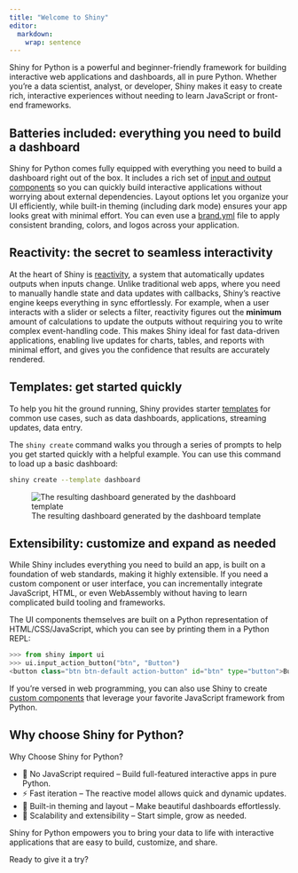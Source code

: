```yaml
---
title: "Welcome to Shiny"
editor:
  markdown:
    wrap: sentence
---
```


Shiny for Python is a powerful and beginner-friendly framework for building interactive web applications and dashboards, all in pure Python.
Whether you’re a data scientist, analyst, or developer, Shiny makes it easy to create rich, interactive experiences without needing to learn JavaScript or front-end frameworks.

## Batteries included: everything you need to build a dashboard {#batteries-included}

Shiny for Python comes fully equipped with everything you need to build a dashboard right out of the box.
It includes a rich set of [input and output components](/components) so you can quickly build interactive applications without worrying about external dependencies.
Layout options let you organize your UI efficiently, while built-in theming (including dark mode) ensures your app looks great with minimal effort.
You can even use a [brand.yml](https://posit-dev.github.io/brand-yml/) file to apply consistent branding, colors, and logos across your application.

## Reactivity: the secret to seamless interactivity {#reactivity}

At the heart of Shiny is [reactivity](../docs/reactive-foundations.qmd), a system that automatically updates outputs when inputs change.
Unlike traditional web apps, where you need to manually handle state and data updates with callbacks, Shiny’s reactive engine keeps everything in sync effortlessly.
For example, when a user interacts with a slider or selects a filter, reactivity figures out the **minimum** amount of calculations to update the outputs without requiring you to write complex event-handling code.
This makes Shiny ideal for fast data-driven applications, enabling live updates for charts, tables, and reports with minimal effort,
and gives you the confidence that results are accurately rendered.

## Templates: get started quickly {#templates}

To help you hit the ground running, Shiny provides starter [templates](/templates/) for common use cases, such as data dashboards, applications, streaming updates, data entry.

The `shiny create` command walks you through a series of prompts to help you get started quickly with a helpful example.
You can use this command to load up a basic dashboard:

```bash
shiny create --template dashboard
```

![The resulting dashboard generated by the dashboard template](assets/dashboard-template.png){class="img-shadow"}

## Extensibility: customize and expand as needed {#extensible}

While Shiny includes everything you need to build an app, is built on a foundation of web standards, making it highly extensible.
If you need a custom component or user interface, you can incrementally integrate JavaScript, HTML, or even WebAssembly without having to learn complicated build tooling and frameworks.

The UI components themselves are built on a Python representation of HTML/CSS/JavaScript, which you can see by printing them in a Python REPL:

```python
>>> from shiny import ui
>>> ui.input_action_button("btn", "Button")
<button class="btn btn-default action-button" id="btn" type="button">Button</button>
```

If you're versed in web programming, you can also use Shiny to create [custom components](../docs/custom-component-one-off.qmd) that leverage your favorite JavaScript framework from Python.

## Why choose Shiny for Python?

Why Choose Shiny for Python?

- 🐍 No JavaScript required – Build full-featured interactive apps in pure Python.
- ⚡ Fast iteration – The reactive model allows quick and dynamic updates.
- 🎨 Built-in theming and layout – Make beautiful dashboards effortlessly.
- 🚀 Scalability and extensibility – Start simple, grow as needed.

Shiny for Python empowers you to bring your data to life with interactive applications that are easy to build, customize, and share.

Ready to give it a try?
